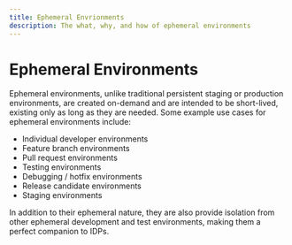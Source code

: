 ```yaml
---
title: Ephemeral Envrionments
description: The what, why, and how of ephemeral environments
---
```


# Ephemeral Environments

Ephemeral environments, unlike traditional persistent staging or production environments, are created on-demand and are intended to be short-lived, existing only as long as they are needed. Some example use cases for ephemeral environments include:  

- Individual developer environments
- Feature branch environments
- Pull request environments
- Testing environments
- Debugging / hotfix environments
- Release candidate environments
- Staging environments

In addition to their ephemeral nature, they are also provide isolation from other ephemeral development and test environments, making them a perfect companion to IDPs.
